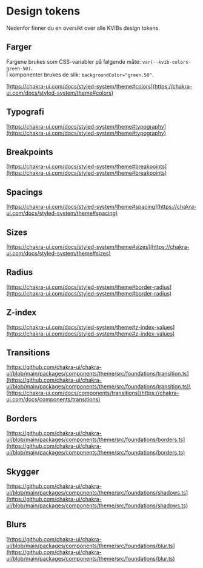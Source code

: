 
<Meta title="Design/Design tokens" />

# Design tokens

Nedenfor finner du en oversikt over alle KVIBs design tokens.

## Farger

Fargene brukes som CSS-variabler på følgende måte: `var(--kvib-colors-green-50)`.\
I komponenter brukes de slik: `backgroundColor="green.50"`.

<Colors />

[https://chakra-ui.com/docs/styled-system/theme#colors](https://chakra-ui.com/docs/styled-system/theme#colors)

## Typografi

[https://chakra-ui.com/docs/styled-system/theme#typography](https://chakra-ui.com/docs/styled-system/theme#typography)

## Breakpoints

[https://chakra-ui.com/docs/styled-system/theme#breakpoints](https://chakra-ui.com/docs/styled-system/theme#breakpoints)

## Spacings

[https://chakra-ui.com/docs/styled-system/theme#spacing](https://chakra-ui.com/docs/styled-system/theme#spacing)

## Sizes

[https://chakra-ui.com/docs/styled-system/theme#sizes](https://chakra-ui.com/docs/styled-system/theme#sizes)

## Radius

[https://chakra-ui.com/docs/styled-system/theme#border-radius](https://chakra-ui.com/docs/styled-system/theme#border-radius)

## Z-index

[https://chakra-ui.com/docs/styled-system/theme#z-index-values](https://chakra-ui.com/docs/styled-system/theme#z-index-values)

## Transitions

[https://github.com/chakra-ui/chakra-ui/blob/main/packages/components/theme/src/foundations/transition.ts](https://github.com/chakra-ui/chakra-ui/blob/main/packages/components/theme/src/foundations/transition.ts)\
[https://chakra-ui.com/docs/components/transitions](https://chakra-ui.com/docs/components/transitions)

## Borders

[https://github.com/chakra-ui/chakra-ui/blob/main/packages/components/theme/src/foundations/borders.ts](https://github.com/chakra-ui/chakra-ui/blob/main/packages/components/theme/src/foundations/borders.ts)

## Skygger

[https://github.com/chakra-ui/chakra-ui/blob/main/packages/components/theme/src/foundations/shadows.ts](https://github.com/chakra-ui/chakra-ui/blob/main/packages/components/theme/src/foundations/shadows.ts)

## Blurs

[https://github.com/chakra-ui/chakra-ui/blob/main/packages/components/theme/src/foundations/blur.ts](https://github.com/chakra-ui/chakra-ui/blob/main/packages/components/theme/src/foundations/blur.ts)
